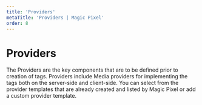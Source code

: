 ---
title: 'Providers'
metaTitle: 'Providers | Magic Pixel'
order: 8
---

# Providers

The Providers are the key components that are to be defined prior to creation of tags. Providers include Media providers for implementing the tags both on the server-side and client-side. You can select from the provider templates that are already created and listed by Magic Pixel or add a custom provider template.  